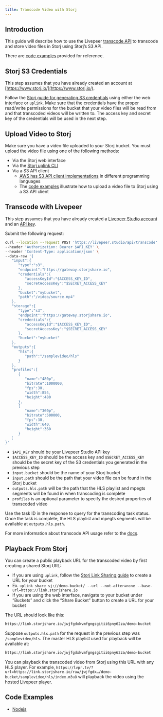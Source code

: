```yaml
---
title: Transcode Video with Storj
---
```


## Introduction

This guide will describe how to use the Livepeer [transcode API](/reference/api/transcode-video) to transcode and store video files in Storj using Storj’s S3 API.

There are [code examples](#code-examples) provided for reference.

## Storj S3 Credentials

This step assumes that you have already created an account at [https://www.storj.io/](https://www.storj.io/).

Follow the [Storj guide for generating S3 credentials](https://docs.storj.io/dcs/api-reference/s3-compatible-gateway#I7p7Q) using either the web interface or `uplink`. Make sure that the credentials have the proper read/write permissions for the bucket that your video files will be read from and that transcoded videos will be written to. The access key and secret key of the credentials will be used in the next step.

## Upload Video to Storj

Make sure you have a video file uploaded to your Storj bucket. You must upload the video file using one of the following methods:

- Via the Storj web interface
- Via the [Storj uplink CLI](https://www.storj.io/integrations/uplink-cli)
- Via a S3 API client
    - [AWS has S3 API client implementations](https://aws.amazon.com/developer/tools/) in different programming languages
    - The [code examples](#code-examples) illustrate how to upload a video file to Storj using a S3 API client

## Transcode with Livepeer

This step assumes that you have already created a [Livepeer Studio account](https://livepeer.studio/) and an [API key](https://docs.livepeer.org/guides/developing/quickstart).

Submit the following request:

```bash
curl --location --request POST 'https://livepeer.studio/api/transcode' \
--header 'Authorization: Bearer $API_KEY' \
--header 'Content-Type: application/json' \
--data-raw '{
   "input":{
      "type":"s3",
      "endpoint":"https://gateway.storjshare.io",
      "credentials":{
         "accessKeyId":"$ACCESS_KEY_ID",
         "secretAccessKey":"$SECRET_ACCESS_KEY"
      },
      "bucket":"mybucket",
      "path":"/video/source.mp4"
   },
   "storage":{
      "type":"s3",
      "endpoint":"https://gateway.storjshare.io",
      "credentials":{
         "accessKeyId":"$ACCESS_KEY_ID",
         "secretAccessKey":"$SECRET_ACCESS_KEY"
      },
      "bucket":"mybucket"
   },
   "outputs":{
      "hls":{
         "path":"/samplevideo/hls"
      }
   },
   "profiles":[
      {
         "name":"480p",
         "bitrate":1000000,
         "fps":30,
         "width":854,
         "height":480
      },
      {
         "name":"360p",
         "bitrate":500000,
         "fps":30,
         "width":640,
         "height":360
      }
   ]
}'
```

- `$API_KEY` should be your Livepeer Studio API key
- `$ACCESS_KEY_ID` should be the access key and `$SECRET_ACCESS_KEY` should be the secret key of the S3 credentials you generated in the previous step
- `input.bucket` should be the name of your Storj bucket
- `input.path` should be the path that your video file can be found in the Storj bucket
- `outputs.hls.path` will be the path that the HLS playlist and mpegts segments will be found in when transcoding is complete
- `profiles` is an optional parameter to specify the desired properties of transcoded video

Use the task ID in the response to query for the transcoding task status. Once the task is complete, the HLS playlist and mpegts segments will be available at `outputs.hls.path`.

For more information about transcode API usage refer to the [docs](/reference/api/transcode-video).

## Playback From Storj

You can create a public playback URL for the transcoded video by first creating a shared Storj URL:

- If you are using `uplink`, follow the [Storj Link Sharing guide](https://docs.storj.io/dcs/api-reference/uplink-cli/share-command/#f-jKX) to create a URL for your bucket
- Ex. `uplink share sj://demo-bucket/ --url --not-after=none --base-url=https://link.storjshare.io`
- If you are using the web interface, navigate to your bucket under “Buckets” and click the “Share Bucket” button to create a URL for your bucket

The URL should look like this:

```bash
https://link.storjshare.io/jwjfgdxkvmfgngsgitii6pny62za/demo-bucket
```

Suppose `outputs.hls.path` for the request in the previous step was `/samplevideo/hls`. The master HLS playlist used for playback will be available at:

```bash
https://link.storjshare.io/jwjfgdxkvmfgngsgitii6pny62za/demo-bucket
```

You can playback the transcoded video from Storj using this URL with any HLS player. For example, `https://lvpr.tv/?url=https://link.storjshare.io/raw/jwjfgdx…/demo-bucket/samplevideo/hls/index.m3u8` will playback the video using the hosted Livepeer player.

## Code Examples

- [Nodejs](https://github.com/livepeer/storj-livepeer-nodejs-example)